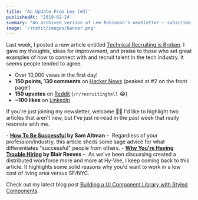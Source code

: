 ```yaml
---
title: 'An Update From Lee (#3)'
publishedAt: '2019-02-24'
summary: "An archived verison of Lee Robinson's newsletter – subscribe to get early access."
image: '/static/images/banner.png'
---
```


Last week, I posted a new article entitled [Technical Recruiting is Broken](/blog/technical-recruiting-is-broken/).
I gave my thoughts, ideas for improvement, and praise to those who set great examples of how to connect
with and recruit talent in the tech industry. It seems people tended to agree.

- Over 10,000 views in the first day!
- **150 points, 130 comments** on [Hacker News](https://news.ycombinator.com/item?id=19185816) (peaked at #2 on the front page!)
- **150 upvotes** on [Reddit](https://www.reddit.com/r/recruitinghell/comments/arn2pg/technical_recruiting_is_broken/) (`/r/recruitinghell` 😂)
- **~100 likes** on [LinkedIn](https://www.linkedin.com/feed/update/urn:li:activity:6502963986479276032)

If you're just joining my newsletter, welcome 👋🏼
I'd like to highlight two articles that aren't new, but I've just re-read in the past week that really resonate with me.

- **[How To Be Successful](http://blog.samaltman.com/how-to-be-successful) by Sam Altman** – 
Regardless of your profession/industry, this article sheds some sage advice for what differentiates "successful" people from others.
- **[Why You're Having Trouble Hiring](http://blairreeves.me/2018/08/30/why-youre-having-trouble-hiring/) by Blair Reeves** – 
As we've been discussing created a distributed workforce more and more at Hy-Vee, I keep coming back to this article. It highlights some solid reasons why you'd want to work in a low cost of living area versus SF/NYC.

Check out my latest blog post [Building a UI Component Library with Styled Components](/blog/ui-component-library-with-styled-components).
